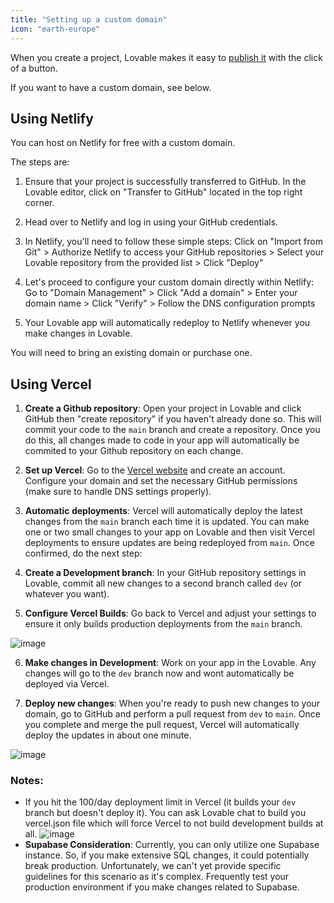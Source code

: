```yaml
---
title: "Setting up a custom domain"
icon: "earth-europe"
---
```


When you create a project, Lovable makes it easy to [publish it](../features/deploy) with the click of a button.

If you want to have a custom domain, see below.

## Using Netlify

You can host on Netlify for free with a custom domain.

The steps are:

1. Ensure that your project is successfully transferred to GitHub. In the Lovable editor, click on "Transfer to GitHub" located in the top right corner.

2. Head over to Netlify and log in using your GitHub credentials.

3. In Netlify, you'll need to follow these simple steps: Click on "Import from Git" > Authorize Netlify to access your GitHub repositories > Select your Lovable repository from the provided list > Click "Deploy"

4. Let's proceed to configure your custom domain directly within Netlify: Go to "Domain Management" > Click "Add a domain" > Enter your domain name > Click "Verify" > Follow the DNS configuration prompts

5. Your Lovable app will automatically redeploy to Netlify whenever you make changes in Lovable.


<Note>You will need to bring an existing domain or purchase one.</Note>

## Using Vercel

1. **Create a Github repository**: Open your project in Lovable and click GitHub then "create repository" if you haven't already done so. This will commit your code to the `main` branch and create a repository. Once you do this, all changes made to code in your app will automatically be commited to your Github repository on each change.

2. **Set up Vercel**: Go to the [Vercel website](https://vercel.com/) and create an account. Configure your domain and set the necessary GitHub permissions (make sure to handle DNS settings properly).

3. **Automatic deployments**: Vercel will automatically deploy the latest changes from the `main` branch each time it is updated. You can make one or two small changes to your app on Lovable and then visit Vercel deployments to ensure updates are being redeployed from `main`. Once confirmed, do the next step:

4. **Create a Development branch**: In your GitHub repository settings in Lovable, commit all new changes to a second branch called `dev` (or whatever you want).

5. **Configure Vercel Builds**: Go back to Vercel and adjust your settings to ensure it only builds production deployments from the `main` branch.

![image](https://github.com/user-attachments/assets/08f6cd18-5d12-44da-a2cf-c07687eeab44)

6. **Make changes in Development**: Work on your app in the Lovable. Any changes will go to the `dev` branch now and wont automatically be deployed via Vercel.

7. **Deploy new changes**: When you're ready to push new changes to your domain, go to GitHub and perform a pull request from `dev` to `main`. Once you complete and merge the pull request, Vercel will automatically deploy the updates in about one minute.

![image](https://github.com/user-attachments/assets/77244d5d-f9e1-4e5b-b372-5e1ea4003d63)

### Notes:

- If you hit the 100/day deployment limit in Vercel (it builds your `dev` branch but doesn't deploy it). You can ask Lovable chat to build you vercel.json file which will force Vercel to not build development builds at all.
  ![image](https://github.com/user-attachments/assets/1b29581f-0942-432b-af30-71be43a921db)
- **Supabase Consideration**: Currently, you can only utilize one Supabase instance. So, if you make extensive SQL changes, it could potentially break production. Unfortunately, we can't yet provide specific guidelines for this scenario as it's complex. Frequently test your production environment if you make changes related to Supabase.
